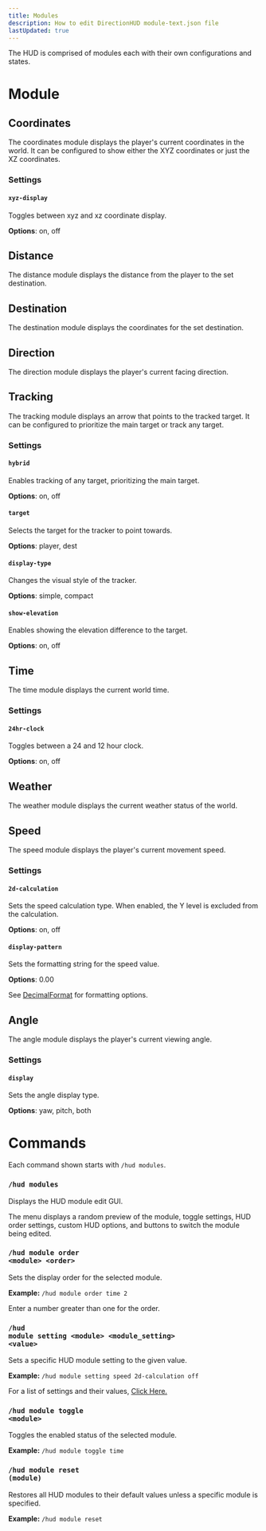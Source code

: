 ```yaml
---
title: Modules
description: How to edit DirectionHUD module-text.json file
lastUpdated: true
---
```

The HUD is comprised of modules each with their own configurations and states.

# Module

## Coordinates
The coordinates module displays the player's current coordinates in the world. 
It can be configured to show either the XYZ coordinates or just the XZ coordinates.

### Settings
#### <code>xyz-display</code>
Toggles between xyz and xz coordinate display.   
<p><b>Options</b>: on, off</p>

## Distance
The distance module displays the distance from the player to the set destination.

## Destination
The destination module displays the coordinates for the set destination.

## Direction
The direction module displays the player's current facing direction.

## Tracking
The tracking module displays an arrow that points to the tracked target. It can be configured to prioritize the main target or track any target.

### Settings
#### <code>hybrid</code>
Enables tracking of any target, prioritizing the main target.   
<p><b>Options</b>: on, off</p>

#### <code>target</code>
Selects the target for the tracker to point towards.   
<p><b>Options</b>: player, dest</p>

#### <code>display-type</code>
Changes the visual style of the tracker.   
<p><b>Options</b>: simple, compact</p>

#### <code>show-elevation</code>
Enables showing the elevation difference to the target.   
<p><b>Options</b>: on, off</p>

## Time
The time module displays the current world time.

### Settings
#### <code>24hr-clock</code>
Toggles between a 24 and 12 hour clock.   
<p><b>Options</b>: on, off</p>

## Weather
The weather module displays the current weather status of the world.

## Speed
The speed module displays the player's current movement speed.

### Settings
#### <code>2d-calculation</code>
Sets the speed calculation type. When enabled, the Y level is excluded from the calculation.   
<p><b>Options</b>: on, off</p>

#### <code>display-pattern</code>
Sets the formatting string for the speed value.   
<p><b>Options</b>: 0.00</p>   
<p>See <a href="https://docs.oracle.com/javase/8/docs/api/java/text/DecimalFormat.html">DecimalFormat</a> for formatting options.</p>

## Angle
The angle module displays the player's current viewing angle.

### Settings
#### <code>display</code>
Sets the angle display type.   
<p><b>Options</b>: yaw, pitch, both</p>

# Commands

Each command shown starts with <code>/hud modules</code>.

<Command></Command>

### <code>/hud modules</code>
Displays the HUD module edit GUI.
<p>The menu displays a random preview of the module,
    toggle settings, HUD order settings, custom HUD options,
    and buttons to switch the module being edited.</p>

### <code>/hud module order &lt;module&gt; &lt;order&gt;</code>
Sets the display order for the selected module.  
<p><b>Example:</b> <code>/hud module order time 2</code></p>
<p>Enter a number greater than one for the order.</p>

### <code>/hud module setting &lt;module&gt; &lt;module_setting&gt; &lt;value&gt;</code>
Sets a specific HUD module setting to the given value.  
<p><b>Example:</b> <code>/hud module setting speed 2d-calculation off</code></p>
<p>For a list of settings and their values, <a href="#settings" summary="Table of HUD module settings.">Click Here.</a></p>

### <code>/hud module toggle &lt;module&gt;</code>
Toggles the enabled status of the selected module.  
<p><b>Example:</b> <code>/hud module toggle time</code></p>

### <code>/hud module reset (module)</code>
Restores all HUD modules to their default values unless a specific module is specified.  
<p><b>Example:</b> <code>/hud module reset</code></p>

